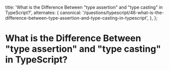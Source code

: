 
  title:
    'What is the Difference Between "type assertion" and "type casting" in TypeScript?',
  alternates: {
    canonical:
      '/questions/typescript/46-what-is-the-difference-between-type-assertion-and-type-casting-in-typescript',
  },
};

# What is the Difference Between "type assertion" and "type casting" in TypeScript?

<GithubEdit link='/questions/typescript/46-what-is-the-difference-between-type-assertion-and-type-casting-in-typescript/page.mdx' />
